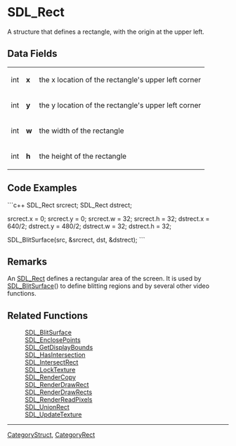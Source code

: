 <!-- pragma section-numbers off -->
<!-- pragma disable-camelcase -->

= SDL_Rect =
A structure that defines a rectangle, with the origin at the upper left.


== Data Fields ==
{|
|int
|'''x'''
|the x location of the rectangle's upper left corner
|-
|int
|'''y'''
|the y location of the rectangle's upper left corner
|-
|int
|'''w'''
|the width of the rectangle
|-
|int
|'''h'''
|the height of the rectangle
|}

== Code Examples ==
```c++
SDL_Rect srcrect;
SDL_Rect dstrect;

srcrect.x = 0;
srcrect.y = 0;
srcrect.w = 32;
srcrect.h = 32;
dstrect.x = 640/2;
dstrect.y = 480/2;
dstrect.w = 32;
dstrect.h = 32;

SDL_BlitSurface(src, &srcrect, dst, &dstrect);
```

== Remarks ==
An [[SDL_Rect]] defines a rectangular area of the screen.  It is used by [[SDL_BlitSurface]]() to define blitting regions and by several other video functions.

== Related Functions ==
:[[SDL_BlitSurface]]
:[[SDL_EnclosePoints]]
:[[SDL_GetDisplayBounds]]
:[[SDL_HasIntersection]]
:[[SDL_IntersectRect]]
:[[SDL_LockTexture]]
:[[SDL_RenderCopy]]
:[[SDL_RenderDrawRect]]
:[[SDL_RenderDrawRects]]
:[[SDL_RenderReadPixels]]
:[[SDL_UnionRect]]
:[[SDL_UpdateTexture]]

----
[[CategoryStruct]], [[CategoryRect]]
